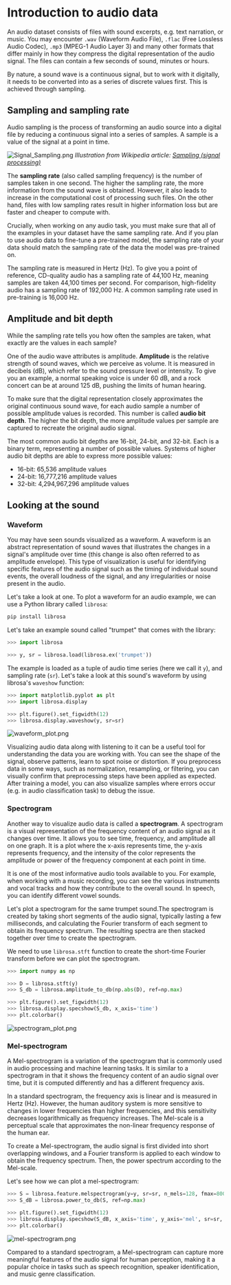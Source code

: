 # Introduction to audio data

An audio dataset consists of files with sound excerpts, e.g. text narration, or music. You may encounter `.wav` (Waveform Audio File),
`.flac` (Free Lossless Audio Codec), `.mp3` (MPEG-1 Audio Layer 3) and many other formats that differ mainly in how they
compress the digital representation of the audio signal. The files can contain a few seconds of sound, minutes or hours.

By nature, a sound wave is a continuous signal, but to work with it digitally, it needs to be converted into as a series of
discrete values first. This is achieved through sampling.

## Sampling and sampling rate

Audio sampling is the process of transforming an audio source into a digital file by reducing
a continuous signal into a series of samples. A sample is a value of the signal at a point in time.

![Signal_Sampling.png](../../assets/img/Signal_Sampling.png)
*Illustration from Wikipedia article: [Sampling (signal processing)](https://en.wikipedia.org/wiki/Sampling_(signal_processing))*

The **sampling rate** (also called sampling frequency) is the number of samples taken in one second. The higher the sampling
rate, the more information from the sound wave is obtained. However, it also leads to increase in the computational cost
of processing such files. On the other hand, files with low sampling rates result in higher information loss but are faster and
cheaper to compute with.

Crucially, when working on any audio task, you must make sure that all of the examples in your dataset have the same
sampling rate. And if you plan to use audio data to fine-tune a pre-trained model, the sampling rate of your data should
match the sampling rate of the data the model was pre-trained on.

The sampling rate is measured in Hertz (Hz). To give you a point of reference, CD-quality audio has a sampling rate of 44,100 Hz, meaning
samples are taken 44,100 times per second. For comparison, high-fidelity audio has a sampling rate of 192,000 Hz.
A common sampling rate used in pre-training is 16,000 Hz.

## Amplitude and bit depth

While the sampling rate tells you how often the samples are taken, what exactly are the values in each sample?

One of the audio wave attributes is amplitude. **Amplitude** is the relative strength of sound waves, which we perceive as
volume. It is measured in decibels (dB), which refer to the sound pressure level or intensity. To give you an example,
a normal speaking voice is under 60 dB, and a rock concert can be at around 125 dB, pushing the limits of human hearing.

To make sure that the digital representation closely approximates the original continuous sound wave, for each audio
sample a number of possible amplitude values is recorded. This number is called **audio bit depth**. The higher the bit depth,
the more amplitude values per sample are captured to recreate the original audio signal.

The most common audio bit depths are 16-bit, 24-bit, and 32-bit. Each is a binary term, representing a number of possible
values. Systems of higher audio bit depths are able to express more possible values:

* 16-bit: 65,536 amplitude values
* 24-bit: 16,777,216 amplitude values
* 32-bit: 4,294,967,296 amplitude values

## Looking at the sound

### Waveform

You may have seen sounds visualized as a waveform. A waveform is an abstract representation of sound waves that illustrates
the changes in a signal's amplitude over time (this change is also often referred to as amplitude envelope).
This type of visualization is useful for identifying specific features of the audio signal such as the timing of individual
sound events, the overall loudness of the signal, and any irregularities or noise present in the audio.

Let's take a look at one. To plot a waveform for an audio example, we can use a Python library called `librosa`:

```bash
pip install librosa
```

Let's take an example sound called "trumpet" that comes with the library:

```py
>>> import librosa

>>> y, sr = librosa.load(librosa.ex('trumpet'))
```

The example is loaded as a tuple of audio time series (here we call it `y`), and sampling rate (`sr`).
Let's take a look at this sound's waveform by using librosa's `waveshow` function:

```py
>>> import matplotlib.pyplot as plt
>>> import librosa.display

>>> plt.figure().set_figwidth(12)
>>> librosa.display.waveshow(y, sr=sr)
```

![waveform_plot.png](../../assets/img/waveform_plot.png)

Visualizing audio data along with listening to it can be a useful tool for understanding the data you are working with.
You can see the shape of the signal, observe patterns, learn to spot noise or distortion. If you preprocess data in some
ways, such as normalization, resampling, or filtering, you can visually confirm that preprocessing steps have been applied as expected.
After training a model, you can also visualize samples where errors occur (e.g. in audio classification task) to debug
the issue.

### Spectrogram

Another way to visualize audio data is called a **spectrogram**. A spectrogram is a visual representation of the frequency
content of an audio signal as it changes over time. It allows you to see time, frequency, and amplitude all on one graph.
It is a plot where the x-axis represents time, the y-axis represents frequency, and the intensity of the color
represents the amplitude or power of the frequency component at each point in time.

It is one of the most informative audio tools available to you. For example, when working with a music recording, you can
see the various instruments and vocal tracks and how they contribute to the overall sound. In speech, you can identify
different vowel sounds.

Let's plot a spectrogram for the same trumpet sound.The spectrogram is created by taking short segments of the audio signal,
typically lasting a few milliseconds, and calculating the Fourier transform of each segment to obtain its frequency spectrum.
The resulting spectra are then stacked together over time to create the spectrogram.

We need to use `librosa.stft` function to create the short-time Fourier transform before we can plot the spectrogram.

```py
>>> import numpy as np

>>> D = librosa.stft(y)
>>> S_db = librosa.amplitude_to_db(np.abs(D), ref=np.max)

>>> plt.figure().set_figwidth(12)
>>> librosa.display.specshow(S_db, x_axis='time')
>>> plt.colorbar()
```

![spectrogram_plot.png](../../assets/img/waveform_plot.png)


### Mel-spectrogram

A Mel-spectrogram is a variation of the spectrogram that is commonly used in audio processing and machine learning tasks.
It is similar to a spectrogram in that it shows the frequency content of an audio signal over time, but it is computed
differently and has a different frequency axis.

In a standard spectrogram, the frequency axis is linear and is measured in Hertz (Hz). However, the human auditory system
is more sensitive to changes in lower frequencies than higher frequencies, and this sensitivity decreases logarithmically as
frequency increases. The Mel-scale is a perceptual scale that approximates the non-linear frequency response of the human ear.

To create a Mel-spectrogram, the audio signal is first divided into short overlapping windows, and a Fourier transform
is applied to each window to obtain the frequency spectrum. Then, the power spectrum according to the Mel-scale.

Let's see how we can plot a mel-spectrogram:

```py
>>> S = librosa.feature.melspectrogram(y=y, sr=sr, n_mels=128, fmax=8000)
>>> S_dB = librosa.power_to_db(S, ref=np.max)

>>> plt.figure().set_figwidth(12)
>>> librosa.display.specshow(S_dB, x_axis='time', y_axis='mel', sr=sr, fmax=8000)
>>> plt.colorbar()
```

![mel-spectrogram.png](../../assets/img/mel-spectrogram.png)

Compared to a standard spectrogram, a Mel-spectrogram can capture more meaningful features of the audio signal for human
perception, making it a popular choice in tasks such as speech recognition, speaker identification, and music genre classification.
